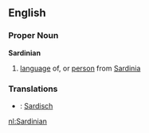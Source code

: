 ==English==
===Proper Noun===
'''Sardinian'''
# [[language]] of, or [[person]] from [[Sardinia]]

===Translations===
*{{nl}}: [[Sardisch]]

[[nl:Sardinian]]